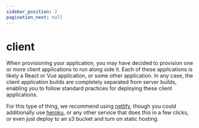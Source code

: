 ```yaml
---
sidebar_position: 2
pagination_next: null
---
```


# client

When provisioning your application, you may have decided to provision one or more client applications to run along side it. Each of these applications is likely a React or Vue application, or some other application. In any case, the client application builds are completely separated from server builds, enabling you to follow standard practices for deploying these client applications.

For this type of thing, we recommend using [netlify](https://www.netlify.com), though you could additionally use [heroku](https://www.heroku.com), or any other service that does this in a few clicks, or even just deploy to an s3 bucket and turn on static hosting.
